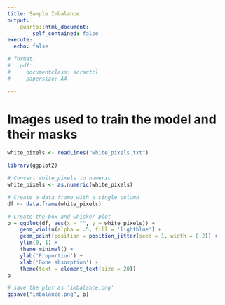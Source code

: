 ```yaml
---
title: Sample Imbalance
output:
    quarto::html_document:
        self_contained: false
execute: 
  echo: false

# format:
#   pdf:
#     documentclass: scrartcl
#     papersize: A4

---
```


# Images used to train the model and their masks


```r

white_pixels <- readLines("white_pixels.txt")

```

```r

library(ggplot2)

# Convert white_pixels to numeric
white_pixels <- as.numeric(white_pixels)

# Create a data frame with a single column
df <- data.frame(white_pixels)

# Create the box and whisker plot
p = ggplot(df, aes(x = "", y = white_pixels)) +
    geom_violin(alpha = .5, fill = 'lightblue') +
    geom_point(position = position_jitter(seed = 1, width = 0.2)) +
    ylim(0, 1) +
    theme_minimal() +
    ylab('Proportion') + 
    xlab('Bone absorption') +
    theme(text = element_text(size = 20))
p

```

```r

# save the plot as 'imbalance.png'
ggsave("imbalance.png", p)

```
